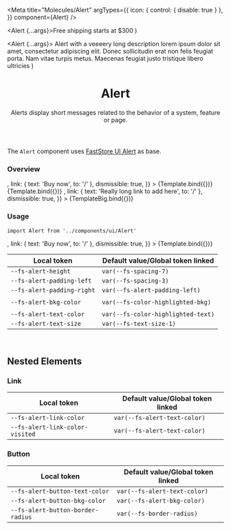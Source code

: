 

<Meta
  title="Molecules/Alert"
  argTypes={{
    icon: { control: { disable: true } },
  }}
  component={Alert}
/>

  <Alert {...args}>Free shipping starts at $300</Alert>
)

  <Alert {...args}>
    Alert with a veeeery long description lorem ipsum dolor sit amet,
    consectetur adipiscing elit. Donec sollicitudin erat non felis feugiat
    porta. Nam vitae turpis metus. Maecenas feugiat justo tristique libero
    ultricies
  </Alert>
)

<header>

# Alert

Alerts display short messages related to the behavior of a system, feature or page.

</header>

The `Alert` component uses [FastStore UI Alert](https://www.faststore.dev/reference/ui/molecules/Alert) as base.

### Overview

<Canvas isColumn>
  <Story
    name="usage-default"
    args={{
      icon: <Icon name="Truck" width={24} height={24} />,
      link: { text: 'Buy now', to: '/' },
      dismissible: true,
    }}
  >
    {Template.bind({})}
  </Story>
  <Story name="usage-clean">{Template.bind({})}</Story>
  <Story
    name="usage-big"
    args={{
      icon: <Icon name="ShieldCheck" width={24} height={24} />,
      link: { text: 'Really long link to add here', to: '/' },
      dismissible: true,
    }}
  >
    {TemplateBig.bind({})}
  </Story>
</Canvas>

### Usage

`import Alert from '../components/ui/Alert'`

<Canvas>
  <Story
    name="default"
    args={{
      icon: <Icon name="Truck" width={24} height={24} />,
      link: { text: 'Buy now', to: '/' },
      dismissible: true,
    }}
  >
    {Template.bind({})}
  </Story>
</Canvas>

<ArgsTable story="default" />

<table
  style={{
    width: '100%',
  }}
>
  <thead>
    <tr>
      <th>Local token</th>
      <th>Default value/Global token linked</th>
    </tr>
  </thead>
  <tbody>
    <tr>
      <td>
        <code>--fs-alert-height</code>
      </td>
      <td>
        <code>var(--fs-spacing-7)</code>
      </td>
    </tr>
    <tr>
      <td>
        <code>--fs-alert-padding-left</code>
      </td>
      <td>
        <code>var(--fs-spacing-3)</code>
      </td>
    </tr>
    <tr>
      <td>
        <code>--fs-alert-padding-right</code>
      </td>
      <td>
        <code>var(--fs-alert-padding-left)</code>
      </td>
    </tr>
    <tr>
      <td></td>
      <td></td>
    </tr>
    <tr>
      <td>
        <code>--fs-alert-bkg-color</code>
      </td>
      <td>
        <div style={{ backgroundColor: 'var(--fs-color-highlighted-bkg)' }} />
        <code>var(--fs-color-highlighted-bkg)</code>
      </td>
    </tr>
    <tr>
      <td></td>
      <td></td>
    </tr>
    <tr>
      <td>
        <code>--fs-alert-text-color</code>
      </td>
      <td>
        <div style={{ backgroundColor: 'var(--fs-color-highlighted-text)' }} />
        <code>var(--fs-color-highlighted-text)</code>
      </td>
    </tr>
    <tr>
      <td>
        <code>--fs-alert-text-size</code>
      </td>
      <td>
        <code>var(--fs-text-size-1)</code>
      </td>
    </tr>
  </tbody>
</table>

<br />

## Nested Elements

### Link

<table
  style={{
    width: '100%',
  }}
>
  <thead>
    <tr>
      <th>Local token</th>
      <th>Default value/Global token linked</th>
    </tr>
  </thead>
  <tbody>
    <tr>
      <td>
        <code>--fs-alert-link-color</code>
      </td>
      <td>
        <div style={{ backgroundColor: 'var(--fs-color-highlighted-text)' }} />
        <code>var(--fs-alert-text-color)</code>
      </td>
    </tr>
    <tr>
      <td>
        <code>--fs-alert-link-color-visited</code>
      </td>
      <td>
        <div style={{ backgroundColor: 'var(--fs-color-highlighted-text)' }} />
        <code>var(--fs-alert-text-color)</code>
      </td>
    </tr>
  </tbody>
</table>

### Button

<table
  style={{
    width: '100%',
  }}
>
  <thead>
    <tr>
      <th>Local token</th>
      <th>Default value/Global token linked</th>
    </tr>
  </thead>
  <tbody>
    <tr>
      <td>
        <code>--fs-alert-button-text-color</code>
      </td>
      <td>
        <div style={{ backgroundColor: 'var(--fs-color-highlighted-text)' }} />
        <code>var(--fs-alert-text-color)</code>
      </td>
    </tr>
    <tr>
      <td>
        <code>--fs-alert-button-bkg-color</code>
      </td>
      <td>
        <div style={{ backgroundColor: 'var(--fs-color-highlighted-bkg)' }} />
        <code>var(--fs-alert-bkg-color)</code>
      </td>
    </tr>
    <tr>
      <td>
        <code>--fs-alert-button-border-radius</code>
      </td>
      <td>
        <code>var(--fs-border-radius)</code>
      </td>
    </tr>
  </tbody>
</table>
